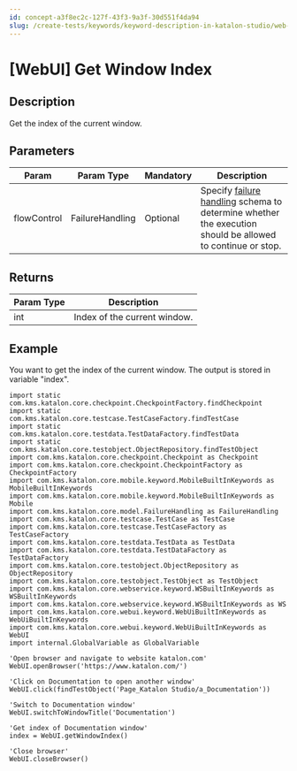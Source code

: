 ```yaml
---
id: concept-a3f8ec2c-127f-43f3-9a3f-30d551f4da94
slug: /create-tests/keywords/keyword-description-in-katalon-studio/web-ui-keywords/webui-get-window-index
---
```


# \[WebUI\] Get Window Index

## Description

Get the index of the current window.

## Parameters

<table><tr><th>Param</th><th>Param Type</th><th>Mandatory</th><th>Description</th></tr><tbody><tr><td>flowControl</td><td>FailureHandling</td><td>Optional</td><td>Specify <a href="/maintain/configure-failure-handling-settings-in-katalon-studio" >failure handling</a> schema to determine whether the execution should be allowed to continue or stop.</td></tr></tbody></table>

## Returns

<table><tr><th>Param Type</th><th>Description</th></tr><tbody><tr><td>int</td><td>Index of the current window.</td></tr></tbody></table>

## Example

You want to get the index of the current window. The output is stored in variable "index".

```
import static com.kms.katalon.core.checkpoint.CheckpointFactory.findCheckpoint
import static com.kms.katalon.core.testcase.TestCaseFactory.findTestCase
import static com.kms.katalon.core.testdata.TestDataFactory.findTestData
import static com.kms.katalon.core.testobject.ObjectRepository.findTestObject
import com.kms.katalon.core.checkpoint.Checkpoint as Checkpoint
import com.kms.katalon.core.checkpoint.CheckpointFactory as CheckpointFactory
import com.kms.katalon.core.mobile.keyword.MobileBuiltInKeywords as MobileBuiltInKeywords
import com.kms.katalon.core.mobile.keyword.MobileBuiltInKeywords as Mobile
import com.kms.katalon.core.model.FailureHandling as FailureHandling
import com.kms.katalon.core.testcase.TestCase as TestCase
import com.kms.katalon.core.testcase.TestCaseFactory as TestCaseFactory
import com.kms.katalon.core.testdata.TestData as TestData
import com.kms.katalon.core.testdata.TestDataFactory as TestDataFactory
import com.kms.katalon.core.testobject.ObjectRepository as ObjectRepository
import com.kms.katalon.core.testobject.TestObject as TestObject
import com.kms.katalon.core.webservice.keyword.WSBuiltInKeywords as WSBuiltInKeywords
import com.kms.katalon.core.webservice.keyword.WSBuiltInKeywords as WS
import com.kms.katalon.core.webui.keyword.WebUiBuiltInKeywords as WebUiBuiltInKeywords
import com.kms.katalon.core.webui.keyword.WebUiBuiltInKeywords as WebUI
import internal.GlobalVariable as GlobalVariable

'Open browser and navigate to website katalon.com'
WebUI.openBrowser('https://www.katalon.com/')

'Click on Documentation to open another window'
WebUI.click(findTestObject('Page_Katalon Studio/a_Documentation'))

'Switch to Documentation window'
WebUI.switchToWindowTitle('Documentation')

'Get index of Documentation window'
index = WebUI.getWindowIndex()

'Close browser'
WebUI.closeBrowser()

```